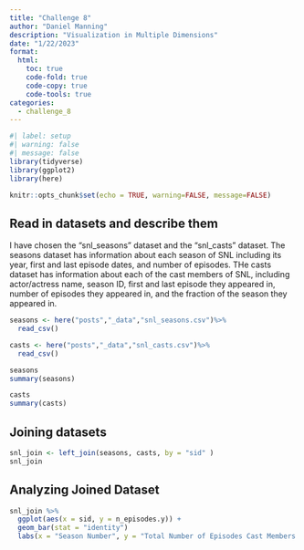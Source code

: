 ```yaml
---
title: "Challenge 8"
author: "Daniel Manning"
description: "Visualization in Multiple Dimensions"
date: "1/22/2023"
format:
  html:
    toc: true
    code-fold: true
    code-copy: true
    code-tools: true
categories:
  - challenge_8
---
```


```r
#| label: setup
#| warning: false
#| message: false
library(tidyverse)
library(ggplot2)
library(here)

knitr::opts_chunk$set(echo = TRUE, warning=FALSE, message=FALSE)
```


## Read in datasets and describe them

I have chosen the "snl_seasons" dataset and the "snl_casts" dataset. The seasons dataset has information about each season of SNL including its year, first and last episode dates, and number of episodes. THe casts dataset has information about each of the cast members of SNL, including actor/actress name, season ID, first and last episode they appeared in, number of episodes they appeared in, and the fraction of the season they appeared in.

```r
seasons <- here("posts","_data","snl_seasons.csv")%>%
  read_csv()

casts <- here("posts","_data","snl_casts.csv")%>%
  read_csv()

seasons
summary(seasons)

casts
summary(casts)

```

## Joining datasets 

```r

snl_join <- left_join(seasons, casts, by = "sid" )
snl_join
```
## Analyzing Joined Dataset


```r
snl_join %>%
  ggplot(aes(x = sid, y = n_episodes.y)) +
  geom_bar(stat = "identity") 
  labs(x = "Season Number", y = "Total Number of Episodes Cast Members Appeared In", title = "Total Number of Episodes Cast Members Appeared In for Each Season")
  
```

